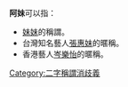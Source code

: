 '''阿妹'''可以指：
*[[妹妹|妹妹]]的稱謂。
*台灣知名藝人[[張惠妹|張惠妹]]的暱稱。
*香港藝人[[岑樂怡|岑樂怡]]的暱稱。

{{disambig|cat=二字人名消歧义}}
[[Category:二字稱謂消歧義|Category:二字稱謂消歧義]]